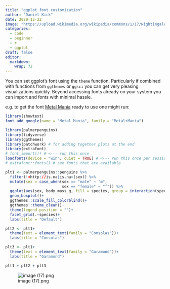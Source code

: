 ```yaml
---
title: "ggplot font customization"
author: "Daniel Kick"
date: 2020-12-22
image: "https://upload.wikimedia.org/wikipedia/commons/1/17/Nightingale-mortality.jpg"
categories: 
  - code
  - beginner
  - r
  - ggplot
draft: false
editor:
  markdown: 
    wrap: 72
---
```


You can set ggplot's font using the `theme` function. Particularly if combined with functions from `ggthemes` or `ggsci` you can get very pleasing visualizations quickly. Beyond accessing fonts already on your system you can import and fonts with minimal hassle.

e.g. to get the font [Metal Mania](https://fonts.google.com/specimen/Metal+Mania?query=metal+mania) ready to use one might run:

``` r
library(showtext)
font_add_google(name = "Metal Mania", family = "Metal+Mania")
```

``` r
library(palmerpenguins)
library(tidyverse)
library(ggthemes)
library(patchwork) # for adding together plots at the end
library(extrafont)
# font_import()) # <--- run this once
loadfonts(device = "win", quiet = TRUE) # <--- run this once per session
# extrafont::fonts() # see fonts that are available

plt1 <- palmerpenguins::penguins %>%
  filter(!<http://is.na|is.na>(sex)) %>%
  mutate(sex = case_when(sex == "male" ~ "m",
                         sex == "female" ~ "f")) %>% 
  ggplot(aes(sex, body_mass_g, fill = species, group = interaction(species, sex)))+
  geom_boxplot()+
  ggthemes::scale_fill_colorblind()+
  ggthemes::theme_clean()+
  theme(legend.position = "")+
  facet_grid(.~species)+
  labs(title = "Default")

plt2 <- plt1+
  theme(text = element_text(family = "Consolas"))+
  labs(title = "Consolas")

plt3 <- plt1+
  theme(text = element_text(family = "Garamond"))+
  labs(title = "Garamond")

plt1 + plt2 + plt3
```

![image (17).png](image%20(17).png)